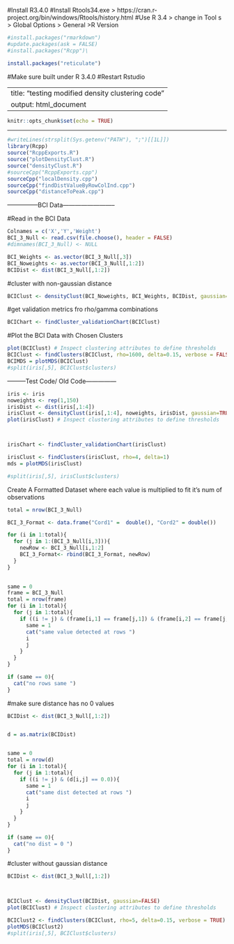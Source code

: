 
#Install R3.4.0
#Install Rtools34.exe > https://cran.r-project.org/bin/windows/Rtools/history.html
#Use R 3.4 > change in Tool s > Global Options > General >R Version
```{r}
#install.packages("rmarkdown")
#update.packages(ask = FALSE)
#install.packages("Rcpp")\

install.packages("reticulate")


```
#Make sure built under R 3.4.0
#Restart Rstudio


---
title: "testing modified density clustering code"
output: html_document
---

```{r setup, include=FALSE}
knitr::opts_chunk$set(echo = TRUE)
```



----------------------------------------------------------------------------------

```{r}

#writeLines(strsplit(Sys.getenv("PATH"), ";")[[1L]])
library(Rcpp)
source("RcppExports.R")
source("plotDensityClust.R")
source("densityClust.R")
#sourceCpp("RcppExports.cpp")
sourceCpp("localDensity.cpp")
sourceCpp("findDistValueByRowColInd.cpp")
sourceCpp("distanceToPeak.cpp")
```

---------------BCI Data--------------------------

#Read in the BCI Data
```{r}
Colnames = c('X','Y','Weight')
BCI_3_Null <- read.csv(file.choose(), header = FALSE)
#dimnames(BCI_3_Null) <- NULL
```

```{r}
BCI_Weights <- as.vector(BCI_3_Null[,3])
BCI_Noweights <- as.vector(BCI_3_Null[,1:2])
BCIDist <- dist(BCI_3_Null[,1:2])
```

#cluster with non-gaussian distance

```{r}
BCIClust <- densityClust(BCI_Noweights, BCI_Weights, BCIDist, gaussian=TRUE, verbose = TRUE)
```


#get validation metrics fro rho/gamma combinations
```{r}


BCIChart <- findCluster_validationChart(BCIClust)

```

#Plot the BCI Data with Chosen Clusters
```{r}


plot(BCIClust) # Inspect clustering attributes to define thresholds
BCIClust <- findClusters(BCIClust, rho=1600, delta=0.15, verbose = FALSE)
BCIMDS = plotMDS(BCIClust)
#split(iris[,5], BCIClust$clusters)
```













---------Test Code/ Old Code---------------



```{r}
iris <- iris
noweights <- rep(1,150)
irisDist <- dist(iris[,1:4])
irisClust <- densityClust(iris[,1:4], noweights, irisDist, gaussian=TRUE)
plot(irisClust) # Inspect clustering attributes to define thresholds




```

```{r}
irisChart <- findCluster_validationChart(irisClust)
```

```{r}
irisClust <- findClusters(irisClust, rho=4, delta=1)
mds = plotMDS(irisClust)

#split(iris[,5], irisClust$clusters)
```


Create A Formatted Dataset where each value is multiplied to fit it's num of observations
```{r}

total = nrow(BCI_3_Null)

BCI_3_Format <- data.frame("Cord1" =  double(), "Cord2" = double())

for (i in 1:total){
  for (j in 1:(BCI_3_Null[i,3])){
    newRow <- BCI_3_Null[i,1:2]
    BCI_3_Format<- rbind(BCI_3_Format, newRow)
  }
}
    
```



```{r}
same = 0
frame = BCI_3_Null
total = nrow(frame)
for (i in 1:total){
  for (j in 1:total){
    if ((i != j) & (frame[i,1] == frame[j,1]) & (frame[i,2] == frame[j,2])){
      same = 1
      cat("same value detected at rows ")
      i
      j
    }
  }
}

if (same == 0){
  cat("no rows same ")
}
```

#make sure distance has no 0 values
```{r}
BCIDist <- dist(BCI_3_Null[,1:2])


d = as.matrix(BCIDist)


same = 0
total = nrow(d)
for (i in 1:total){
  for (j in 1:total){
    if ((i != j) & (d[i,j] == 0.0)){
      same = 1
      cat("same dist detected at rows ")
      i
      j
    }
  }
}

if (same == 0){
  cat("no dist = 0 ")
}
```



#cluster without gaussian distance
```{r}
BCIDist <- dist(BCI_3_Null[,1:2])



BCIClust <- densityClust(BCIDist, gaussian=FALSE)
plot(BCIClust) # Inspect clustering attributes to define thresholds

BCIClust2 <- findClusters(BCIClust, rho=5, delta=0.15, verbose = TRUE)
plotMDS(BCIClust2)
#split(iris[,5], BCIClust$clusters)

```



